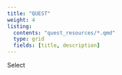 ```yaml
---
title: "QUEST"
weight: 4
listing:
  contents: "quest_resources/*.qmd"
  type: grid
  fields: [title, description]
---
```


Select
